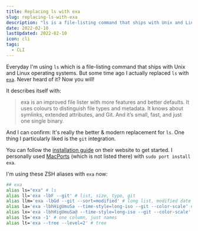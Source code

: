 ```yaml
---
title: Replacing ls with exa
slug: replacing-ls-with-exa
description: "ls is a file-listing command that ships with Unix and Linux. exa is an improved file lister and here's how you can use it, too."
date: 2022-02-10
lastUpdated: 2022-02-10
icon: cli
tags:
  - CLI
---
```


Everyday I'm using `ls` which is a file-listing command that ships with Unix and Linux operating systems. But some time ago I actually replaced `ls` with [`exa`](https://the.exa.website/). Never heard of it? Now you will!

It describes itself with:

> exa is an improved file lister with more features and better defaults. It uses colours to distinguish file types and metadata. It knows about symlinks, extended attributes, and Git. And it’s small, fast, and just one single binary.

And I can confirm: It's really the better & modern replacement for `ls`. One thing I particularly liked is the `git` integration.

You can follow the [installation guide](https://the.exa.website/install) on their website to get started. I personally used [MacPorts](https://www.macports.org/) (which is not listed there) with `sudo port install exa`.

I'm using these ZSH aliases with `exa` now:

```sh
## exa
alias ls="exa" # ls
alias ll='exa -lbF --git' # list, size, type, git
alias llm='exa -lbGd --git --sort=modified' # long list, modified date sort
alias la='exa -lbhHigUmuSa --time-style=long-iso --git --color-scale' # all list
alias lx='exa -lbhHigUmuSa@ --time-style=long-iso --git --color-scale' # all + extended list
alias lS='exa -1' # one column, just names
alias lt='exa --tree --level=2' # tree
```
